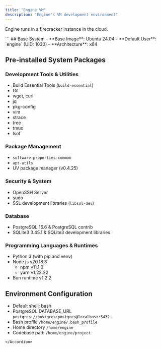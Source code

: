 ```yaml
---
title: "Engine VM"
description: "Engine's VM development environment"
---
```


Engine runs in a firecracker instance in the cloud.

<Accordion title="VM base specifications" icon="notes">
  ```
  ## Base System
  - **Base Image**: Ubuntu 24.04
  - **Default User**: `engine` (UID: 1030)
  - **Architecture**: x64
  
  ## Pre-installed System Packages
  
  ### Development Tools & Utilities
  - Build Essential Tools (`build-essential`)
  - Git
  - wget, curl
  - jq
  - pkg-config
  - vim
  - strace
  - tree
  - tmux
  - lsof
  
  ### Package Management
  - `software-properties-common`
  - `apt-utils`
  - UV package manager (v0.4.25)
  
  ### Security & System
  - OpenSSH Server
  - sudo
  - SSL development libraries (`libssl-dev`)
  
  ### Database
  - PostgreSQL 16.6 & PostgreSQL contrib
  - SQLite3 3.45.1 & SQLite3 development libraries
  
  ### Programming Languages & Runtimes
  - Python 3 (with pip and venv)
  - Node.js v20.18.3
    - npm v11.1.0
    - yarn v1.22.22
  - Bun runtime v1.2.2
  
  ## Environment Configuration
  - Default shell: bash
  - PostgreSQL DATABASE_URL `postgres://postgres:postgres@localhost:5432`
  - Bash profile `/home/engine/.bash_profile`
  - Home directory `/home/engine`
  - Codebase path `/home/engine/project`
  ```
</Accordion>